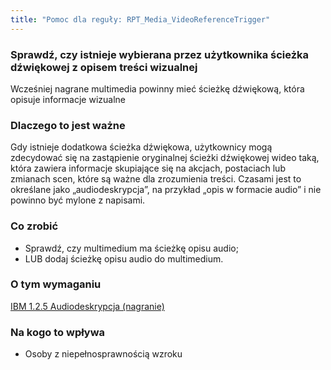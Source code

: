 ```yaml
---
title: "Pomoc dla reguły: RPT_Media_VideoReferenceTrigger"
---
```


<div className="toolHelp">
<Row>
<Column colLg={16} colMd={8} colSm={4} className="toolHead">

### Sprawdź, czy istnieje wybierana przez użytkownika ścieżka dźwiękowej z opisem treści wizualnej

<div id="locLevel"></div>

Wcześniej nagrane multimedia powinny mieć ścieżkę dźwiękową, która opisuje informacje wizualne

</Column>
</Row>
<Row>
<Column colLg={11} colMd={5} colSm={4} className="toolMain">

### Dlaczego to jest ważne

Gdy istnieje dodatkowa ścieżka dźwiękowa, użytkownicy mogą zdecydować się na zastąpienie oryginalnej ścieżki dźwiękowej wideo taką, która zawiera informacje skupiające się na akcjach, postaciach lub zmianach scen, które są ważne dla zrozumienia treści. Czasami jest to określane jako „audiodeskrypcja”, na przykład „opis w formacie audio” i nie powinno być mylone z napisami.

<div id="locSnippet"></div>

### Co zrobić

 * Sprawdź, czy multimedium ma ścieżkę opisu audio;
 * LUB dodaj ścieżkę opisu audio do multimedium.

</Column>
<Column colLg={5} colMd={3} colSm={4} className="toolLeft">

### O tym wymaganiu

[IBM 1.2.5 Audiodeskrypcja (nagranie)
](http://www.ibm.com/able/guidelines/ci162/audio_descriptions.html)

### Na kogo to wpływa

 * Osoby z niepełnosprawnością wzroku

</Column>
</Row>
</div>


